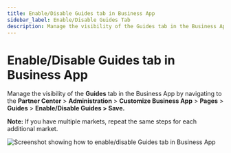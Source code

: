 ```yaml
---
title: Enable/Disable Guides tab in Business App
sidebar_label: Enable/Disable Guides Tab
description: Manage the visibility of the Guides tab in the Business App by navigating to the Partner Center > Administration > Customize...
---
```


# Enable/Disable Guides tab in Business App

Manage the visibility of the **Guides** tab in the Business App by navigating to the **Partner Center** > **Administration** > **Customize Business App** > **Pages** > **Guides** > **Enable/Disable Guides > Save.**

**Note:** If you have multiple markets, repeat the same steps for each additional market.

![Screenshot showing how to enable/disable Guides tab in Business App](./img/enable-disable-guides/guides-tab-settings.png)